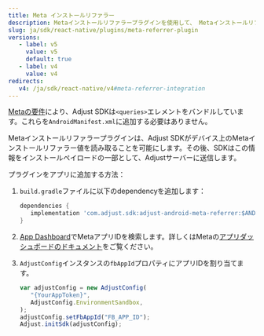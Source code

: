 ```yaml
---
title: Meta インストールリファラー
description: Metaインストールリファラープラグインを使用して、 Metaインストールリファラー情報をAdjustに送信します。
slug: ja/sdk/react-native/plugins/meta-referrer-plugin
versions:
   - label: v5
     value: v5
     default: true
   - label: v4
     value: v4
redirects:
   v4: /ja/sdk/react-native/v4#meta-referrer-integration
---
```


<Callout type="note">

[Metaの要件](https://developers.facebook.com/docs/app-ads/meta-install-referrer#step-1--add-the-meta-apps)により、Adjust SDKは`<queries>`エレメントをバンドルしています。これらを`AndroidManifest.xml`に追加する必要はありません。

</Callout>

Metaインストールリファラープラグインは、Adjust SDKがデバイス上のMetaインストールリファラー値を読み取ることを可能にします。その後、SDKはこの情報をインストールペイロードの一部として、Adjustサーバーに送信します。

プラグインをアプリに追加する方法：

1. `build.gradle`ファイルに以下のdependencyを追加します：

   ```groovy
   dependencies {
      implementation 'com.adjust.sdk:adjust-android-meta-referrer:$ANDROID_V5_VERSION'
   }
   ```

1. [App Dashboard](https://developers.facebook.com/apps)でMetaアプリIDを検索します。詳しくはMetaの[アプリダッシュボードのドキュメント](https://developers.facebook.com/docs/development/create-an-app/app-dashboard)をご覧ください。

1. `AdjustConfig`インスタンスの`fbAppId`プロパティにアプリIDを割り当てます。

   ```js
   var adjustConfig = new AdjustConfig(
      "{YourAppToken}",
      AdjustConfig.EnvironmentSandbox,
   );
   adjustConfig.setFbAppId("FB_APP_ID");
   Adjust.initSdk(adjustConfig);
   ```
